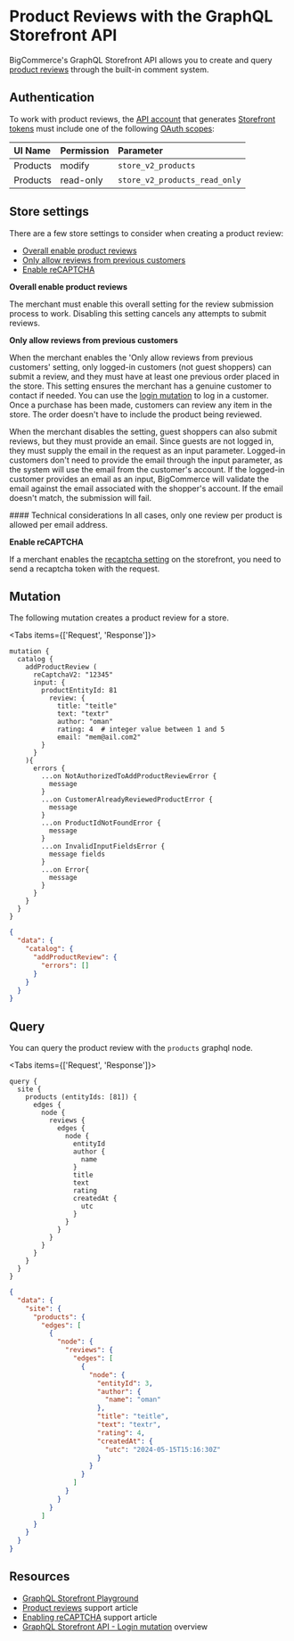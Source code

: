 # Product Reviews with the GraphQL Storefront API

BigCommerce's GraphQL Storefront API allows you to create and query [product reviews](https://support.bigcommerce.com/s/article/Managing-Reviews) through the built-in comment system. 


## Authentication

To work with product reviews, the [API account](/docs/start/authentication/api-accounts) that generates [Storefront tokens](/docs/rest-authentication/tokens) must include one of the following [OAuth scopes](/docs/start/authentication/api-accounts#oauth-scopes):

| UI Name | Permission | Parameter |
|:--------|:-----------|:----------|
| Products | modify | `store_v2_products` |
| Products | read-only | `store_v2_products_read_only` |

## Store settings

There are a few store settings to consider when creating a product review:

- [Overall enable product reviews](https://support.bigcommerce.com/s/article/Managing-Reviews?language=en_US#enable)
- [Only allow reviews from previous customers](https://support.bigcommerce.com/s/article/Managing-Reviews?language=en_US#enable)
- [Enable reCAPTCHA](https://support.bigcommerce.com/s/article/Updating-Themes-with-reCAPTCHA-v2)

**Overall enable product reviews**

The merchant must enable this overall setting for the review submission process to work. Disabling this setting cancels any attempts to submit reviews.

**Only allow reviews from previous customers**

When the merchant enables the 'Only allow reviews from previous customers' setting, only logged-in customers (not guest shoppers) can submit a review, and they must have at least one previous order placed in the store.
This setting ensures the merchant has a genuine customer to contact if needed. You can use the [login mutation](/docs/storefront/graphql#customer-login) to log in a customer.
Once a purchase has been made, customers can review any item in the store. The order doesn't have to include the product being reviewed. 

When the merchant disables the setting, guest shoppers can also submit reviews, but they must provide an email. Since guests are not logged in, they must supply the email in the request as an input parameter.
Logged-in customers don't need to provide the email through the input parameter, as the system will use the email from the customer's account.
If the logged-in customer provides an email as an input, BigCommerce will validate the email against the email associated with the shopper's account. If the email doesn't match, the submission will fail.

<Callout type="info">
  #### Technical considerations 
  In all cases, only one review per product is allowed per email address.
</Callout>

**Enable reCAPTCHA**

If a merchant enables the [recaptcha setting](https://support.bigcommerce.com/s/article/Updating-Themes-with-reCAPTCHA-v2) on the storefront, you need to send a recaptcha token with the request.

## Mutation

The following mutation creates a product review for a store.


<Tabs items={['Request', 'Response']}>
<Tab>

```gql filename="Example request: Create a product review" lineNumbers copy
mutation {
  catalog {
    addProductReview (
      reCaptchaV2: "12345"
      input: {
        productEntityId: 81
          review: {
            title: "teitle"
            text: "textr"
            author: "oman"
            rating: 4  # integer value between 1 and 5
            email: "mem@ail.com2"
        }
      }
    ){
      errors {
        ...on NotAuthorizedToAddProductReviewError {
          message
        }
        ...on CustomerAlreadyReviewedProductError {
          message
        }
        ...on ProductIdNotFoundError {
          message
        }
        ...on InvalidInputFieldsError {
          message fields
        }
        ...on Error{
          message
        }
      }
    }
  }
}
```

</Tab>
<Tab>

```json filename="Example success response: Create a product review" lineNumbers copy
{
  "data": {
    "catalog": {
      "addProductReview": {
        "errors": []
      }
    }
  }
}
```

</Tab>
</Tabs>


## Query


You can query the product review with the `products` graphql node.

<Tabs items={['Request', 'Response']}>
<Tab>

```gql filename="Example request: Query a product review" lineNumbers copy
query {
  site {
    products (entityIds: [81]) {
      edges {
        node {
          reviews {
            edges {
              node {
                entityId
                author {
                  name
                }
                title
                text
                rating
                createdAt {
                  utc
                }
              }
            }
          }
        }
      }
    }
  }
}
```

</Tab>
<Tab>

```json filename="Example response: Query a product review" lineNumbers copy
{
  "data": {
    "site": {
      "products": {
        "edges": [
          {
            "node": {
              "reviews": {
                "edges": [
                  {
                    "node": {
                      "entityId": 3,
                      "author": {
                        "name": "oman"
                      },
                      "title": "teitle",
                      "text": "textr",
                      "rating": 4,
                      "createdAt": {
                        "utc": "2024-05-15T15:16:30Z"
                      }
                    }
                  }
                ]
              }
            }
          }
        ]
      }
    }
  }
}
```

</Tab>
</Tabs>

## Resources

- [GraphQL Storefront Playground](https://developer.bigcommerce.com/graphql-storefront/playground)
- [Product reviews](https://support.bigcommerce.com/s/article/Managing-Reviews) support article
- [Enabling reCAPTCHA](https://support.bigcommerce.com/s/article/Updating-Themes-with-reCAPTCHA-v2) support article
- [GraphQL Storefront API - Login mutation](/docs/storefront/graphql#customer-login) overview